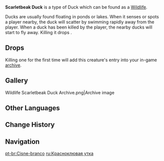 {{Wildlife Infobox
|image    = Wildlife Scarletbeak Duck Icon.png
|family   = Birds
|group    = Ducks
|location = 
}}
{{Description|A quacking waterfowl. It lives around the rivers, lakes, and wetlands of Teyvat.<br />This duck with white feathers and a scarlet beak is quite common, as well as quite delicious...|in-game description from the [[Archive]]}}
'''Scarletbeak Duck''' is a type of Duck which can be found as a [[Wildlife]].

Ducks are usually found floating in ponds or lakes. When it senses or spots a player nearby, the duck will scatter by swimming rapidly away from the player. When a duck has been killed by the player, the nearby ducks will start to fly away. Killing it drops {{Item|Fowl|30|x=1}}.

==Drops==
{{Card|Fowl|1}}

Killing one for the first time will add this creature's entry into your in-game [[archive]].

==Gallery==
<gallery hideaddbutton="true" captionalign="center">
Wildlife Scarletbeak Duck Archive.png|Archive image
</gallery>

==Other Languages==
{{Other Languages
|en      = Scarletbeak Duck
|zhs     = 赤喙鸭
|zhs_rm  = Chì Huì Yā
|zht     = 赤喙鴨
|zht_rm  = Chì Huì Yā
|ja      = 赤喙鴨
|ja_rm   = Sekikaiou{{Assumed}}
|ja_tl   = Red-Beak Wild Duck
|ko      = 붉은 부리 오리
|ko_rm   = 
|ko_tl   = 
|es      = Ánade picorrojo
|es_tl   = 
|fr      = Canard à bec rouge
|fr_tl   = Red-Beaked Duck
|ru      = Красноклювая утка
|ru_tl   = 
|th      = Scarletbeak Duck
|vi      = Vịt
|vi_tl   = 
|de      = Rotschnabelente
|de_tl   = Redbeak Duck
|id      = Scarletbeak Duck
|pt      = Cisne-branco
|pt_tl   = 
}}

==Change History==
{{Change History|1.0}}

==Navigation==
{{Wildlife Navbox}}

[[pt-br:Cisne-branco]]
[[ru:Красноклювая утка]]